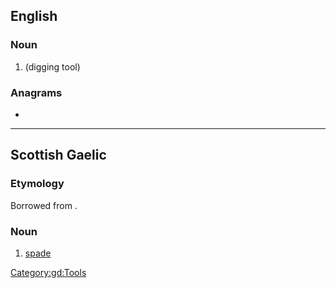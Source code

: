 {{also|Spaid|spáid}}
==English==

===Noun===
{{en-noun}}

# {{obsolete form of|en|spade|nodot=yes}} (digging tool)

{{Webster 1913}}

===Anagrams===
* {{anagrams|en|a=adips|DIPAs|apids|sapid}}

----

==Scottish Gaelic==

===Etymology===
Borrowed from {{bor|gd|en|spade}}.

===Noun===
{{gd-noun|g=f|gen=spaide|pl=spaidean}}

# [[spade]]

[[Category:gd:Tools]]
